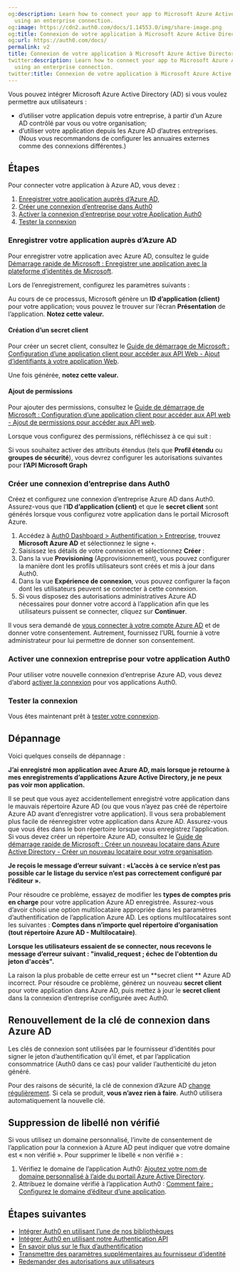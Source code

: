 ```yaml
---
og:description: Learn how to connect your app to Microsoft Azure Active Directory
  using an enterprise connection.
og:image: https://cdn2.auth0.com/docs/1.14553.0/img/share-image.png
og:title: Connexion de votre application à Microsoft Azure Active Directory
og:url: https://auth0.com/docs/
permalink: v2
title: Connexion de votre application à Microsoft Azure Active Directory
twitter:description: Learn how to connect your app to Microsoft Azure Active Directory
  using an enterprise connection.
twitter:title: Connexion de votre application à Microsoft Azure Active Directory
---
```


Vous pouvez intégrer Microsoft Azure Active Directory (AD) si vous voulez permettre aux utilisateurs :

* d’utiliser votre application depuis votre entreprise, à partir d’un Azure AD contrôlé par vous ou votre organisation;
* d’utiliser votre application depuis les Azure AD d’autres entreprises. (Nous vous recommandons de configurer les annuaires externes comme des connexions différentes.)



## Étapes

Pour connecter votre application à Azure AD, vous devez :

1. [Enregistrer votre application auprès d’Azure AD,](#register-your-app-with-azure-ad)
2. [Créer une connexion d’entreprise dans Auth0](#create-an-enterprise-connection-in-auth0)
3. [Activer la connexion d’entreprise pour votre Application Auth0](#enable-the-enterprise-connection-for-your-auth0-application)
4. [Tester la connexion](#test-the-connection)

### Enregistrer votre application auprès d’Azure AD

Pour enregistrer votre application avec Azure AD, consultez le guide [Démarrage rapide de Microsoft : Enregistrer une application avec la plateforme d’identités de Microsoft](https://docs.microsoft.com/en-us/azure/active-directory/develop/quickstart-register-app).



Lors de l’enregistrement, configurez les paramètres suivants :





Au cours de ce processus, Microsoft génère un **ID d’application (client)** pour votre application; vous pouvez le trouver sur l’écran **Présentation** de l’application. **Notez cette valeur.**

#### Création d’un secret client

Pour créer un secret client, consultez le [Guide de démarrage de Microsoft : Configuration d’une application client pour accéder aux API Web - Ajout d’identifiants à votre application Web](https://docs.microsoft.com/en-us/azure/active-directory/develop/quickstart-register-app#add-credentials).

Une fois générée, **notez cette valeur.**



#### Ajout de permissions

Pour ajouter des permissions, consultez le [Guide de démarrage de Microsoft : Configuration d’une application client pour accéder aux API web - Ajout de permissions pour accéder aux API web](https://docs.microsoft.com/en-us/azure/active-directory/develop/quickstart-configure-app-access-web-apis#add-permissions-to-access-web-apis).

Lorsque vous configurez des permissions, réfléchissez à ce qui suit :

Si vous souhaitez activer des attributs étendus (tels que **Profil étendu** ou **groupes de sécurité**), vous devrez configurer les autorisations suivantes pour **l’API Microsoft Graph**



### Créer une connexion d’entreprise dans Auth0

Créez et configurez une connexion d’entreprise Azure AD dans Auth0. Assurez-vous que l’**ID d’application (client)** et que le **secret client** sont générés lorsque vous configurez votre application dans le portail Microsoft Azure.

1. Accédez à [Auth0 Dashboard > Authentification > Entreprise](%24%7Bmanage_url%7D/#/connections/enterprise), trouvez **Microsoft Azure AD** et sélectionnez le signe `+`.
2. Saisissez les détails de votre connexion et sélectionnez **Créer** :
3. Dans la vue **Provisioning** (Approvisionnement), vous pouvez configurer la manière dont les profils utilisateurs sont créés et mis à jour dans Auth0.
4. Dans la vue **Expérience de connexion**, vous pouvez configurer la façon dont les utilisateurs peuvent se connecter à cette connexion.
5. Si vous disposez des autorisations administratives Azure AD nécessaires pour donner votre accord à l’application afin que les utilisateurs puissent se connecter, cliquez sur **Continuer**.

Il vous sera demandé de [vous connecter à votre compte Azure AD](https://docs.microsoft.com/en-us/azure/active-directory/develop/v2-permissions-and-consent#requesting-consent-for-an-entire-tenant) et de donner votre consentement. Autrement, fournissez l’URL  fournie à votre administrateur pour lui permettre de donner son consentement.

### Activer une connexion entreprise pour votre application Auth0

Pour utiliser votre nouvelle connexion d’entreprise Azure AD, vous devez d’abord [activer la connexion](/connections/enable-enterprise-connections) pour vos applications Auth0.

### Tester la connexion

Vous êtes maintenant prêt à [tester votre connexion](/connections/test-enterprise-connections).

## Dépannage

Voici quelques conseils de dépannage :

**J’ai enregistré mon application avec Azure AD, mais lorsque je retourne à mes enregistrements d’applications Azure Active Directory, je ne peux pas voir mon application.**

Il se peut que vous ayez accidentellement enregistré votre application dans le mauvais répertoire Azure AD (ou que vous n’ayez pas créé de répertoire Azure AD avant d’enregistrer votre application). Il vous sera probablement plus facile de réenregistrer votre application dans Azure AD. Assurez-vous que vous êtes dans le bon répertoire lorsque vous enregistrez l’application. Si vous devez créer un répertoire Azure AD, consultez le [Guide de démarrage rapide de Microsoft : Créer un nouveau locataire dans Azure Active Directory - Créer un nouveau locataire pour votre organisation](https://docs.microsoft.com/en-us/azure/active-directory/fundamentals/active-directory-access-create-new-tenant#create-a-new-tenant-for-your-organization).

**Je reçois le message d’erreur suivant : «L’accès à ce service n’est pas possible car le listage du service n’est pas correctement configuré par l’éditeur ».**

Pour résoudre ce problème, essayez de modifier les **types de comptes pris en charge** pour votre application Azure AD enregistrée. Assurez-vous d’avoir choisi une option multilocataire appropriée dans les paramètres d’authentification de l’application Azure AD. Les options multilocataires sont les suivantes : **Comptes dans n’importe quel répertoire d’organisation (tout répertoire Azure AD - Multilocataire)**.

**Lorsque les utilisateurs essaient de se connecter, nous recevons le message d’erreur suivant : "invalid_request ; échec de l'obtention du jeton d'accès".**

La raison la plus probable de cette erreur est un **secret client ** Azure AD incorrect. Pour résoudre ce problème, générez un nouveau **secret client** pour votre application dans Azure AD, puis mettez à jour le **secret client** dans la connexion d’entreprise configurée avec Auth0.

## Renouvellement de la clé de connexion dans Azure AD

Les clés de connexion sont utilisées par le fournisseur d’identités pour signer le jeton d’authentification qu’il émet, et par l’application consommatrice (Auth0 dans ce cas) pour valider l’authenticité du jeton généré.

Pour des raisons de sécurité, la clé de connexion d’Azure AD [change régulièrement](https://docs.microsoft.com/en-us/azure/active-directory/develop/active-directory-signing-key-rollover). Si cela se produit, **vous n’avez rien à faire**. Auth0 utilisera automatiquement la nouvelle clé.

## Suppression de libellé non vérifié

Si vous utilisez un domaine personnalisé, l’invite de consentement de l’application pour la connexion à Azure AD peut indiquer que votre domaine est « non vérifié ». Pour supprimer le libellé « non vérifié » :

1. Vérifiez le domaine de l’application Auth0: [Ajoutez votre nom de domaine personnalisé à l’aide du portail Azure Active Directory](https://docs.microsoft.com/en-us/azure/active-directory/fundamentals/add-custom-domain#add-your-custom-domain-name-to-azure-ad).
2. Attribuez le domaine vérifié à l’application Auth0 : [Comment faire : Configurez le domaine d’éditeur d’une application](https://docs.microsoft.com/en-us/azure/active-directory/develop/howto-configure-publisher-domain#configure-publisher-domain-using-the-azure-portal).

## Étapes suivantes

* [Intégrer Auth0 en utilisant l’une de nos bibliothèques](/libraries)
* [Intégrer Auth0 en utilisant notre Authentication API](/api/authentication)
* [En savoir plus sur le flux d’authentification](/login/flows)
* [Transmettre des paramètres supplémentaires au fournisseur d’identité](/pass-parameters-to-idps)
* [Redemander des autorisations aux utilisateurs](/reprompt-permissions)